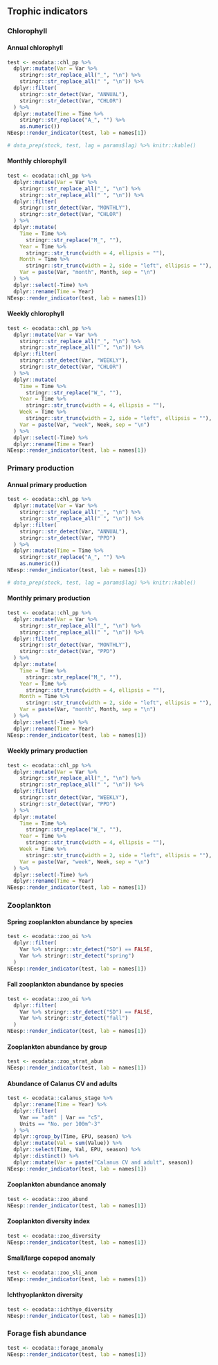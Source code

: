 ## Trophic indicators

### Chlorophyll

#### Annual chlorophyll
```r
test <- ecodata::chl_pp %>%
  dplyr::mutate(Var = Var %>%
    stringr::str_replace_all("_", "\n") %>%
    stringr::str_replace_all(" ", "\n")) %>%
  dplyr::filter(
    stringr::str_detect(Var, "ANNUAL"),
    stringr::str_detect(Var, "CHLOR")
  ) %>%
  dplyr::mutate(Time = Time %>%
    stringr::str_replace("A_", "") %>%
    as.numeric())
NEesp::render_indicator(test, lab = names[1])

# data_prep(stock, test, lag = params$lag) %>% knitr::kable()
```

#### Monthly chlorophyll
```r
test <- ecodata::chl_pp %>%
  dplyr::mutate(Var = Var %>%
    stringr::str_replace_all("_", "\n") %>%
    stringr::str_replace_all(" ", "\n")) %>%
  dplyr::filter(
    stringr::str_detect(Var, "MONTHLY"),
    stringr::str_detect(Var, "CHLOR")
  ) %>%
  dplyr::mutate(
    Time = Time %>%
      stringr::str_replace("M_", ""),
    Year = Time %>%
      stringr::str_trunc(width = 4, ellipsis = ""),
    Month = Time %>%
      stringr::str_trunc(width = 2, side = "left", ellipsis = ""),
    Var = paste(Var, "month", Month, sep = "\n")
  ) %>%
  dplyr::select(-Time) %>%
  dplyr::rename(Time = Year)
NEesp::render_indicator(test, lab = names[1])
```

#### Weekly chlorophyll
```r
test <- ecodata::chl_pp %>%
  dplyr::mutate(Var = Var %>%
    stringr::str_replace_all("_", "\n") %>%
    stringr::str_replace_all(" ", "\n")) %>%
  dplyr::filter(
    stringr::str_detect(Var, "WEEKLY"),
    stringr::str_detect(Var, "CHLOR")
  ) %>%
  dplyr::mutate(
    Time = Time %>%
      stringr::str_replace("W_", ""),
    Year = Time %>%
      stringr::str_trunc(width = 4, ellipsis = ""),
    Week = Time %>%
      stringr::str_trunc(width = 2, side = "left", ellipsis = ""),
    Var = paste(Var, "week", Week, sep = "\n")
  ) %>%
  dplyr::select(-Time) %>%
  dplyr::rename(Time = Year)
NEesp::render_indicator(test, lab = names[1])
```

### Primary production

#### Annual primary production
```r
test <- ecodata::chl_pp %>%
  dplyr::mutate(Var = Var %>%
    stringr::str_replace_all("_", "\n") %>%
    stringr::str_replace_all(" ", "\n")) %>%
  dplyr::filter(
    stringr::str_detect(Var, "ANNUAL"),
    stringr::str_detect(Var, "PPD")
  ) %>%
  dplyr::mutate(Time = Time %>%
    stringr::str_replace("A_", "") %>%
    as.numeric())
NEesp::render_indicator(test, lab = names[1])

# data_prep(stock, test, lag = params$lag) %>% knitr::kable()
```

#### Monthly primary production
```r
test <- ecodata::chl_pp %>%
  dplyr::mutate(Var = Var %>%
    stringr::str_replace_all("_", "\n") %>%
    stringr::str_replace_all(" ", "\n")) %>%
  dplyr::filter(
    stringr::str_detect(Var, "MONTHLY"),
    stringr::str_detect(Var, "PPD")
  ) %>%
  dplyr::mutate(
    Time = Time %>%
      stringr::str_replace("M_", ""),
    Year = Time %>%
      stringr::str_trunc(width = 4, ellipsis = ""),
    Month = Time %>%
      stringr::str_trunc(width = 2, side = "left", ellipsis = ""),
    Var = paste(Var, "month", Month, sep = "\n")
  ) %>%
  dplyr::select(-Time) %>%
  dplyr::rename(Time = Year)
NEesp::render_indicator(test, lab = names[1])
```

#### Weekly primary production
```r
test <- ecodata::chl_pp %>%
  dplyr::mutate(Var = Var %>%
    stringr::str_replace_all("_", "\n") %>%
    stringr::str_replace_all(" ", "\n")) %>%
  dplyr::filter(
    stringr::str_detect(Var, "WEEKLY"),
    stringr::str_detect(Var, "PPD")
  ) %>%
  dplyr::mutate(
    Time = Time %>%
      stringr::str_replace("W_", ""),
    Year = Time %>%
      stringr::str_trunc(width = 4, ellipsis = ""),
    Week = Time %>%
      stringr::str_trunc(width = 2, side = "left", ellipsis = ""),
    Var = paste(Var, "week", Week, sep = "\n")
  ) %>%
  dplyr::select(-Time) %>%
  dplyr::rename(Time = Year)
NEesp::render_indicator(test, lab = names[1])
```

### Zooplankton

#### Spring zooplankton abundance by species
```r
test <- ecodata::zoo_oi %>%
  dplyr::filter(
    Var %>% stringr::str_detect("SD") == FALSE,
    Var %>% stringr::str_detect("spring")
  )
NEesp::render_indicator(test, lab = names[1])
```

#### Fall zooplankton abundance by species
```r
test <- ecodata::zoo_oi %>%
  dplyr::filter(
    Var %>% stringr::str_detect("SD") == FALSE,
    Var %>% stringr::str_detect("fall")
  )
NEesp::render_indicator(test, lab = names[1])
```

#### Zooplankton abundance by group
```r
test <- ecodata::zoo_strat_abun
NEesp::render_indicator(test, lab = names[1])
```

#### Abundance of Calanus CV and adults
```r
test <- ecodata::calanus_stage %>%
  dplyr::rename(Time = Year) %>%
  dplyr::filter(
    Var == "adt" | Var == "c5",
    Units == "No. per 100m^-3"
  ) %>%
  dplyr::group_by(Time, EPU, season) %>%
  dplyr::mutate(Val = sum(Value)) %>%
  dplyr::select(Time, Val, EPU, season) %>%
  dplyr::distinct() %>%
  dplyr::mutate(Var = paste("Calanus CV and adult", season))
NEesp::render_indicator(test, lab = names[1])
```

#### Zooplankton abundance anomaly
```r
test <- ecodata::zoo_abund
NEesp::render_indicator(test, lab = names[1])
```

#### Zooplankton diversity index
```r
test <- ecodata::zoo_diversity
NEesp::render_indicator(test, lab = names[1])
```

#### Small/large copepod anomaly
```r
test <- ecodata::zoo_sli_anom
NEesp::render_indicator(test, lab = names[1])
```

#### Ichthyoplankton diversity
```r
test <- ecodata::ichthyo_diversity
NEesp::render_indicator(test, lab = names[1])
```

### Forage fish abundance
```r
test <- ecodata::forage_anomaly
NEesp::render_indicator(test, lab = names[1])
```
